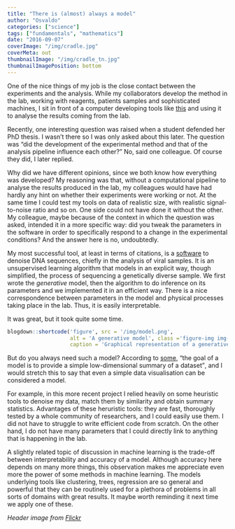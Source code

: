 ```yaml
---
title: "There is (almost) always a model"
author: "Osvaldo"
categories: ["science"]
tags: ["fundamentals", "mathematics"]
date: "2016-09-07"
coverImage: "/img/cradle.jpg"
coverMeta: out
thumbnailImage: "/img/cradle_tn.jpg"
thumbnailImagePosition: bottom
---
```


One of the nice things of my job is the close contact between the experiments
and the analysis. While my collaborators develop the method in the lab,
working with reagents, patients samples and sophisticated machines, I sit in
front of a computer developing tools like [this](http://github.com/ozagordi/VirMet)
and using it to analyse the results coming from the lab.

Recently, one interesting question was raised when a student defended her
PhD thesis. I wasn't there so I was only asked about this later. The question
was "did the development of the experimental method and that of
the analysis pipeline influence each other?" No, said one colleague.
Of course they did, I later replied.

Why did we have different opinions, since we both know how everything was
developed? My reasoning was that, without a computational pipeline to analyse
the results produced in the lab, my colleagues would have had hardly any hint
on whether their experiments were working or not. At the same time I could test
my tools on data of realistic size, with realistic signal-to-noise ratio and so
on. One side could not have done it without the other. My colleague, maybe because
of the context in which the question was asked, intended it in a more
specific way: did you tweak the parameters in the software in order to specifically
respond to a change in the experimental conditions? And the answer here is no,
undoubtedly.

My most successful tool, at least in terms of citations, is a
[software](http://github.com/ozagordi/shorah/) to denoise DNA sequences, chiefly
in the analysis of viral samples. It is an unsupervised learning algorithm that
models in an explicit way, though simplified, the process of sequencing a genetically diverse
sample. We first wrote the _generative_ model, then the algorithm to do
inference on its parameters and we implemented it in an efficient way. There is a
nice correspondence between parameters in the model and physical processes
taking place in the lab. Thus, it is easily interpretable.

It was great, but it took quite some time.

```r
blogdown::shortcode('figure', src = '/img/model.png',
                    alt = 'A generative model', class ='figure-img img-fluid rounded',
                    caption = 'Graphical representation of a generative model')
```

But do you always need such a model? According to [some](http://r4ds.had.co.nz/model-intro.html),
<q>the goal of a model is to provide a simple low-dimensional summary of a dataset</q>,
and I would stretch this to say that even a simple data visualisation can be considered a model.

For example, in this more recent project I relied heavily on some heuristic
tools to denoise my data, match them by similarity and obtain summary statistics.
Advantages of these heruristic tools: they are fast,
thoroughly tested by a whole community of researchers, and I could easily use them.
I did not have to struggle to write efficient code from scratch.
On the other hand, I do not have many parameters that I could directly link to
anything that is happening in the lab.

A slightly related topic of discussion in machine learning is the trade-off
between interpretability and accuracy of a model. Although accuracy here depends
on many more things, this observation makes me appreciate even more the power
of some methods in machine learning. The models underlying tools like clustering,
trees, regression are so general and powerful that they can be routinely used for
a plethora of problems in all sorts of domains with great results. It maybe
worth reminding it next time we apply one of these.

_Header image from [Flickr](https://flic.kr/p/66jA7n)_
